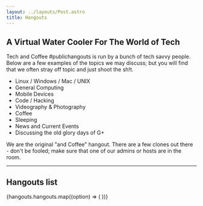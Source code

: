```yaml
---
layout: ../layouts/Post.astro
title: Hangouts
---
```



## A Virtual Water Cooler For The World of Tech

Tech and Coffee #publichangouts is run by a bunch of tech savvy people. Below are a few examples of the topics we may discuss; but you will find that we often stray off topic and just shoot the sh!t.

- Linux / Windows / Mac / UNIX
- General Computing
- Mobile Devices
- Code / Hacking
- Videography & Photography
- Coffee
- Sleeping
- News and Current Events
- Discussing the old glory days of G+

We are the original "and Coffee" hangout. There are a few clones out there - don't be fooled; make sure that one of our admins or hosts are in the room.

---

<section class="prose dark:prose-invert lg:prose-xl prose-h2:text-center max-w-full items-center">
   <h2>Hangouts list</h2>
   <div class="grid grid-cols-1 md:grid-cols-2 gap-4 w-full justify-items-center">
      {hangouts.hangouts.map((option) => (
         <Card
            href={option.link}
            title={option.name}
            body={option.body}
            image={option.image}
            label="Join hangout"
         />
      ))}
   </div>
</section>
